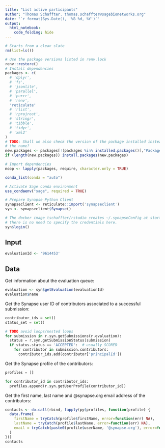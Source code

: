 ```yaml
---
title: "List active participants"
author: "Thomas Schaffter, thomas.schaffter@sagebionetworks.org"
date: "`r format(Sys.Date(), '%B %d, %Y')`"
output:
  html_notebook:
    code_folding: hide
---
```


```r
# Starts from a clean slate
rm(list=ls())
```

```r
# Use the package versions listed in renv.lock
renv::restore()
# Install dependencies
packages <- c(
  # 'dplyr',
  # 'fs',
  # 'jsonlite',
  # 'parallel',
  # 'purrr',
  # 'renv',
  'reticulate'
  # 'rlist',
  # 'rprojroot',
  # 'stringr',
  # 'tibble',
  # 'tidyr',
  # 'xml2'
)
# TODO: Shall we also check the version of the package installed instead of just
# the name?
new.packages <- packages[!(packages %in% installed.packages()[,"Package"])]
if (length(new.packages)) install.packages(new.packages)

# Import dependencies
noop <- lapply(packages, require, character.only = TRUE)
```

```r
conda_list(conda = "auto")
```

```r
# Activate Sage conda environment
use_condaenv("sage", required = TRUE)
```

```r
# Prepare Synapse Python Client
synapseclient <- reticulate::import('synapseclient')
syn <- synapseclient$Synapse()

# The docker image tschaffter/rstudio creates ~/.synapseConfig at startup so 
# there is no need to specify the credentials here.
syn$login()
```

## Input

```r
evaluationId <- '9614453'
```

## Data

Get information about the evaluation queue:

```r
evaluation <- syn$getEvaluation(evaluationId)
evaluation$name
```

Get the Synapse user ID of contributors associated to a successful submission:

```python
contributor_ids = set()
status_set = set()

# TODO avoid loops/nested loops
for submission in r.syn.getSubmissions(r.evaluation):
  status = r.syn.getSubmissionStatus(submission)
  if status.status == 'ACCEPTED':  # usually SCORED
    for contributor in submission.contributors:
      contributor_ids.add(contributor['principalId'])
```

Get the Synapse profile of the contributors:

```python
profiles = []

for contributor_id in contributor_ids:
  profiles.append(r.syn.getUserProfile(contributor_id))
```

Get the first name, last name and @synapse.org email address of the 
contributors:

```r
contacts <- do.call(rbind, lapply(py$profiles, function(profile) {
  data.frame(
    firstName = tryCatch(profile$firstName, error=function(err) NA),
    lastName = tryCatch(profile$lastName, error=function(err) NA),
    email = tryCatch(paste0(profile$userName, '@synapse.org'), error=function(err) NA)
  )
}))
contacts
```
